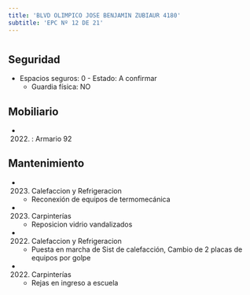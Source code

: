 ```yaml
---
title: 'BLVD OLIMPICO JOSE BENJAMIN ZUBIAUR 4180'
subtitle: 'EPC Nº 12 DE 21'
---
```


#


## Seguridad

*  Espacios seguros: 0 - Estado: A confirmar 
    + Guardia física: NO





## Mobiliario

*  (2022) : Armario 92 





## Mantenimiento

*  (2023) Calefaccion y Refrigeracion 
    + Reconexión de equipos de termomecánica

*  (2023) Carpinterías 
    + Reposicion vidrio vandalizados

*  (2022) Calefaccion y Refrigeracion 
    + Puesta en marcha de Sist de calefacción, Cambio de 2 placas de equipos por golpe

*  (2022) Carpinterías 
    + Rejas en ingreso a escuela



